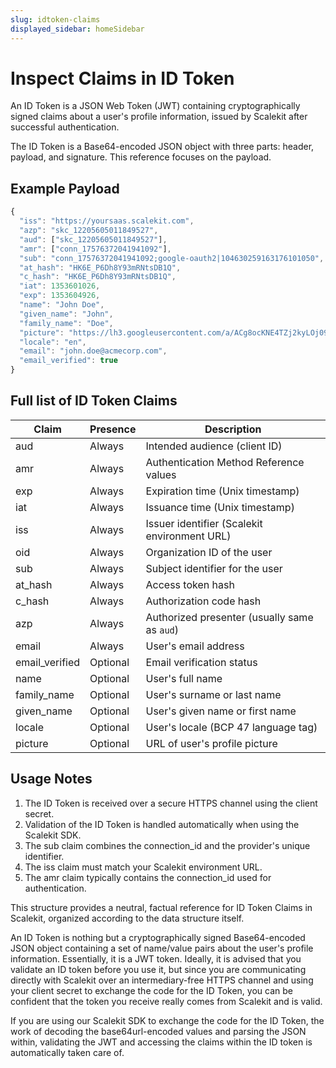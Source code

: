 ```yaml
---
slug: idtoken-claims
displayed_sidebar: homeSidebar
---
```


# Inspect Claims in ID Token

An ID Token is a JSON Web Token (JWT) containing cryptographically signed claims about a user's profile information, issued by Scalekit after successful authentication.

The ID Token is a Base64-encoded JSON object with three parts: header, payload, and signature. This reference focuses on the payload.

## Example Payload

```js
{
  "iss": "https://yoursaas.scalekit.com",
  "azp": "skc_12205605011849527",
  "aud": ["skc_12205605011849527"],
  "amr": ["conn_17576372041941092"],
  "sub": "conn_17576372041941092;google-oauth2|104630259163176101050",
  "at_hash": "HK6E_P6Dh8Y93mRNtsDB1Q",
  "c_hash": "HK6E_P6Dh8Y93mRNtsDB1Q",
  "iat": 1353601026,
  "exp": 1353604926,
  "name": "John Doe",
  "given_name": "John",
  "family_name": "Doe",
  "picture": "https://lh3.googleusercontent.com/a/ACg8ocKNE4TZj2kyLOj094kie_gDlUyU7JCZtbaiEma17URCEf=s96-c",
  "locale": "en",
  "email": "john.doe@acmecorp.com",
  "email_verified": true
}
```

## Full list of ID Token Claims

| Claim            | Presence | Description                                  |
| ---------------- | -------- | -------------------------------------------- |
| <SimpleCode className="text--semibold">aud</SimpleCode>            | Always   | Intended audience (client ID)                |
| <SimpleCode className="text--semibold">amr</SimpleCode>            | Always   | Authentication Method Reference values       |
| <SimpleCode className="text--semibold">exp</SimpleCode>            | Always   | Expiration time (Unix timestamp)             |
| <SimpleCode className="text--semibold">iat</SimpleCode>            | Always   | Issuance time (Unix timestamp)               |
| <SimpleCode className="text--semibold">iss</SimpleCode>            | Always   | Issuer identifier (Scalekit environment URL) |
| <SimpleCode className="text--semibold">oid</SimpleCode>            | Always   | Organization ID of the user                  |
| <SimpleCode className="text--semibold">sub</SimpleCode>            | Always   | Subject identifier for the user              |
| <SimpleCode className="text--semibold">at_hash</SimpleCode>        | Always   | Access token hash                            |
| <SimpleCode className="text--semibold">c_hash</SimpleCode>         | Always   | Authorization code hash                      |
| <SimpleCode className="text--semibold">azp</SimpleCode>            | Always   | Authorized presenter (usually same as `aud`) |
| <SimpleCode className="text--semibold">email</SimpleCode>          | Always   | User's email address                         |
| <SimpleCode className="text--semibold">email_verified</SimpleCode> | Optional | Email verification status                    |
| <SimpleCode className="text--semibold">name</SimpleCode>           | Optional | User's full name                             |
| <SimpleCode className="text--semibold">family_name</SimpleCode>    | Optional | User's surname or last name                  |
| <SimpleCode className="text--semibold">given_name</SimpleCode>     | Optional | User's given name or first name              |
| <SimpleCode className="text--semibold">locale</SimpleCode>         | Optional | User's locale (BCP 47 language tag)          |
| <SimpleCode className="text--semibold">picture</SimpleCode>        | Optional | URL of user's profile picture                |

## Usage Notes

1. The ID Token is received over a secure HTTPS channel using the client secret.
2. Validation of the ID Token is handled automatically when using the Scalekit SDK.
3. The <SimpleCode>sub</SimpleCode> claim combines the <SimpleCode>connection_id</SimpleCode> and the provider's unique identifier.
4. The <SimpleCode>iss</SimpleCode> claim must match your Scalekit environment URL.
5. The <SimpleCode>amr</SimpleCode> claim typically contains the <SimpleCode>connection_id</SimpleCode> used for authentication.

This structure provides a neutral, factual reference for ID Token Claims in Scalekit, organized according to the data structure itself.

An ID Token is nothing but a cryptographically signed Base64-encoded JSON object containing a set of name/value pairs about the user's profile information. Essentially, it is a JWT token. Ideally, it is advised that you validate an ID token before you use it, but since you are communicating directly with Scalekit over an intermediary-free HTTPS channel and using your client secret to exchange the <SimpleCode>code</SimpleCode> for the ID Token, you can be confident that the token you receive really comes from Scalekit and is valid.

If you are using our Scalekit SDK to exchange the code for the ID Token, the work of decoding the base64url-encoded values and parsing the JSON within, validating the JWT and accessing the claims within the ID token is automatically taken care of.
